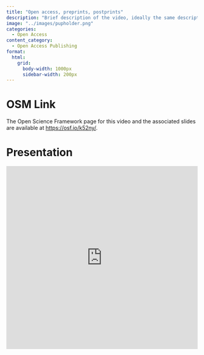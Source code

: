 ```yaml
---
title: "Open access, preprints, postprints"
description: "Brief description of the video, ideally the same description used in the tutorial itself."
image: "../images/pupholder.png"
categories:
  - Open Access
content_category:
  - Open Access Publishing
format:
  html: 
    grid:
      body-width: 1000px
      sidebar-width: 200px
---
```



# OSM Link

The Open Science Framework page for this video and the associated slides are available at [https://osf.io/k52ny/](https://osf.io/k52ny/).


# Presentation

<iframe src="https://mfr.de-1.osf.io/render?url=https%3A%2F%2Fosf.io%2Fdownload%2Fgurby%2F%3Fdirect%26mode%3Drender"
    width="100%"
    scrolling="yes"
    height="480px"
    marginheight="0"
    frameborder="0"
    allowfullscreen
    webkitallowfullscreen
>



